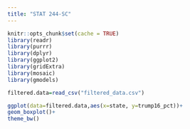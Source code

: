 ```yaml
---
title: "STAT 244-SC"
---
```



```r
knitr::opts_chunk$set(cache = TRUE)
library(readr)
library(purrr)
library(dplyr)
library(ggplot2)
library(gridExtra)
library(mosaic)
library(gmodels)
```

```r
filtered.data=read_csv("filtered_data.csv")
```
```r
ggplot(data=filtered.data,aes(x=state, y=trump16_pct))+
geom_boxplot()+
theme_bw()
```
